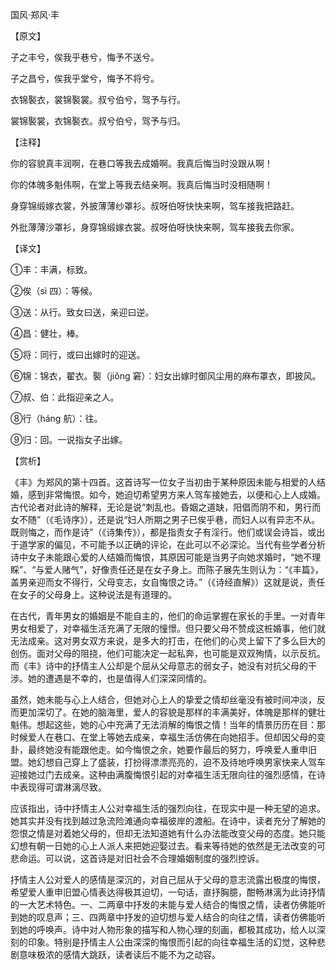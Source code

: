 

国风·郑风·丰

【原文】

子之丰兮，俟我乎巷兮，悔予不送兮。

子之昌兮，俟我乎堂兮，悔予不将兮。

衣锦褧衣，裳锦褧裳。叔兮伯兮，驾予与行。

裳锦褧裳，衣锦褧衣。叔兮伯兮，驾予与归。

【注释】

你的容貌真丰润啊，在巷口等我去成婚啊。我真后悔当时没跟从啊！

你的体魄多魁伟啊，在堂上等我去结亲啊。我真后悔当时没相随啊！

身穿锦缎嫁衣裳，外披薄薄纱罩衫。叔呀伯呀快快来啊，驾车接我把路赶。

外批薄薄沙罩衫，身穿锦缎嫁衣裳。叔呀伯呀快快来啊，驾车接我去你家。

【译文】

①丰：丰满，标致。

②俟（sì 四）：等候。

③送：从行。致女曰送，亲迎曰逆。

④昌：健壮，棒。

⑤将：同行，或曰出嫁时的迎送。

⑥锦：锦衣，翟衣。褧（jiǒng 窘）：妇女出嫁时御风尘用的麻布罩衣，即披风。

⑦叔、伯：此指迎亲之人。

⑧行（háng 航）：往。

⑨归：回。一说指女子出嫁。

【赏析】

《丰》为郑风的第十四首。这首诗写一位女子当初由于某种原因未能与相爱的人结婚，感到非常悔恨。如今，她迫切希望男方来人驾车接她去，以便和心上人成婚。古代论者对此诗的解释，无论是说“刺乱也。昏姻之道缺，阳倡而阴不和，男行而女不随”（《毛诗序》），还是说“妇人所期之男子已俟乎巷，而妇人以有异志不从。既则悔之，而作是诗”（《诗集传》），都是指责女子有淫行。他们或误会诗旨，或出于道学家的偏见，不可能予以正确的评论，在此可以不必深论。当代有些学者分析诗中女子未能跟心爱的人结婚而悔恨，其原因可能是当男子向她求婚时，“她不理睬”、“与爱人赌气”，好像责任还是在女子身上。而陈子展先生则认为：“《丰篇》，盖男亲迎而女不得行，父母变志，女自悔恨之诗。”（《诗经直解》）这就是说，责任在女子的父母身上。这种说法是有道理的。

在古代，青年男女的婚姻是不能自主的，他们的命运掌握在家长的手里。一对青年男女相爱了，对幸福生活充满了无限的憧憬。但只要父母不赞成这桩婚事，他们就无法成亲。这对男女双方来说，是多大的打击，在他们的心灵上留下了多么巨大的创伤。面对父母的阻挠，他们可能决定一起私奔，也可能是双双殉情，以示反抗。而《丰》诗中的抒情主人公却是个屈从父母意志的弱女子，她没有对抗父母的干涉。她的遭遇是不幸的，也是值得人们深深同情的。

虽然，她未能与心上人结合，但她对心上人的挚爱之情却丝毫没有被时间冲淡，反而更加深切了。在她的脑海里，爱人的容貌是那样的丰满美好，体魄是那样的健壮魁伟。想起这些，她的心中充满了无法消解的悔恨之情！当年的情景历历在目：那时候爱人在巷口、在堂上等她去成亲，幸福生活仿佛在向她招手。但却因父母的变卦，最终她没有能跟他走。如今悔恨之余，她要作最后的努力，呼唤爱人重申旧盟。她幻想自己穿上了盛装，打扮得漂漂亮亮的，迫不及待地呼唤男家快来人驾车迎接她过门去成亲。这种由满腹悔恨引起的对幸福生活无限向往的强烈感情，在诗中表现得可谓淋漓尽致。

应该指出，诗中抒情主人公对幸福生活的强烈向往，在现实中是一种无望的追求。她其实并没有找到越过急流险滩通向幸福彼岸的渡船。在诗中，读者充分了解她的怨恨之情是对着她父母的，但却无法知道她有什么办法能改变父母的态度。她只能幻想有朝一日她的心上人派人来把她迎娶过去。看来等待她的依然是无法改变的可悲命运。可以说，这首诗是对旧社会不合理婚姻制度的强烈控诉。

抒情主人公对爱人的感情是深沉的，对自己屈从于父母的意志流露出极度的悔恨，希望爱人重申旧盟心情表达得极其迫切，一句话，直抒胸臆，酣畅淋漓为此诗抒情的一大艺术特色。一、二两章中抒发的未能与爱人结合的悔恨之情，读者仿佛能听到她的叹息声；三、四两章中抒发的迫切想与爱人结合的向往之情，读者仿佛能听到她的呼唤声。诗中对人物形象的描写和人物心理的刻画，都极其成功，给人以深刻的印象。特别是抒情主人公由深深的悔恨而引起的向往幸福生活的幻觉，这种悲剧意味极浓的感情大跳跃，读者读后不能不为之动容。

